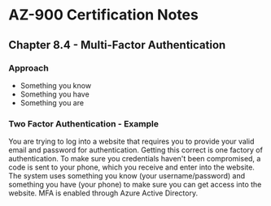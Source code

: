 # AZ-900 Certification Notes
## Chapter 8.4 - Multi-Factor Authentication

### Approach
* Something you know
* Something you have
* Something you are

### Two Factor Authentication - Example

You are trying to log into a website that requires you to provide your valid email and password for authentication. Getting this correct is one factory of authentication. To make sure you credentials haven't been compromised, a code is sent to your phone, which you receive and enter into the website. The system uses something you know (your username/password) and something you have (your phone) to make sure you can get access into the website. MFA is enabled through Azure Active Directory.